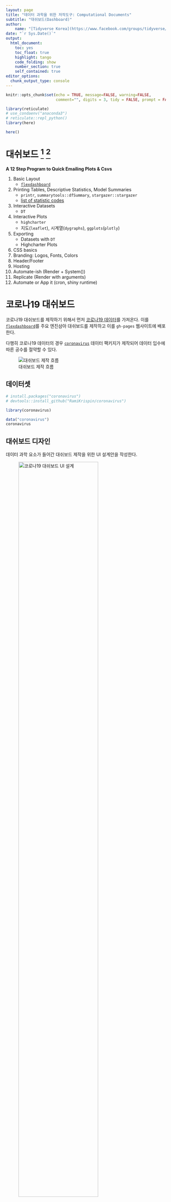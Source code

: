 ```yaml
---
layout: page
title: "데이터 과학을 위한 저작도구: Computational Documents"
subtitle: "대쉬보드(Dashboard)"
author:
    name: "[Tidyverse Korea](https://www.facebook.com/groups/tidyverse/)"
date: "`r Sys.Date()`"
output:
  html_document: 
    toc: yes
    toc_float: true
    highlight: tango
    code_folding: show
    number_section: true
    self_contained: true
editor_options: 
  chunk_output_type: console
---
```


```r
knitr::opts_chunk$set(echo = TRUE, message=FALSE, warning=FALSE,
                      comment="", digits = 3, tidy = FALSE, prompt = FALSE, fig.align = 'center')

library(reticulate)
# use_condaenv("anaconda3")
# reticulate::repl_python()
library(here)

here()

```

# 대쉬보드 [^dashboard] [^blog-dashboard] {#dashboard}

[^dashboard]: [Marlorie Hughes (2019. 12. 3), "Dashboarding Like a Boss", DC R Conference](https://www.youtube.com/watch?v=yott4quKN6s)

[^blog-dashboard]: [Sagar Kulkarni (Sep 20, 2019), "Building an HR Dashboard in R using Flexdashboard", towrds data science](https://towardsdatascience.com/building-an-hr-dashboard-in-r-using-flexdashboard-76d14ed3f32)

**A 12 Step Program to Quick Emailing Plots & Csvs**

1. Basic Layout
    - [`flexdashboard`](https://rmarkdown.rstudio.com/flexdashboard/)
1. Printing Tables, Descriptive Statistics, Model Summaries
    - `printr`, `summarytools::dfSummary`, `stargazer::stargazer`
    - [list of statistic codes](https://rdrr.io/cran/stargazer/man/stargazer_stat_code_list.html)
1. Interactive Datasets
    - `DT`
1. Interactive Plots
    - `highcharter`
    -  지도(`leaflet`), 시계열(`dygraphs`), `ggplots`(`plotly`)
1. Exporting
    - Datasets with `DT`
    - Highcharter Plots
1. CSS basics
1. Branding: Logos, Fonts, Colors
1. Header/Footer
1. Hosting
1. Automate-ish (Render + System())
1. Replicate (Render with arguments)
1. Automate or App it (cron, shiny runtime)

# 코로나19 대쉬보드 {#corona-virus-dashboard}

코로나19 대쉬보드를 제작하기 위해서 먼저 [코로나19 데이터](https://github.com/RamiKrispin/coronavirus)를 가져온다. 이를 [`flexdashboard`](https://rmarkdown.rstudio.com/flexdashboard/)를 주요 엔진삼아 대쉬보드를 제작하고 이를 `gh-pages` 웹사이트에 배포한다.

다행히 코로나19 데이터의 경우 [`coronavirus`](https://ramikrispin.github.io/coronavirus/) 데이터 팩키지가 제작되어 데이터 입수에 따른 공수를 절약할 수 있다.

![대쉬보드 제작 흐름](fig/corona-flexdashboard.png)

## 데이터셋 {#corona-dashboard-dataset}

```r
# install.packages("coronavirus") 
# devtools::install_github("RamiKrispin/coronavirus")

library(coronavirus)

data("coronavirus")
coronavirus
```

## 대쉬보드 디자인 {#corona-dashboard-design}

데이터 과학 요소가 들어간 대쉬보드 제작을 위한 UI 설계안을 작성한다.

![코로나19 대쉬보드 UI 설계](fig/corona-dashboard-ui.png){#id .class width="77%"}


## `flexdashboard` 배치도(layout) {#corona-dashboard-layout}

- [Font Awesome](https://fontawesome.com/icons?from=io)
- [Ionicons](https://ionicons.com/)
- [](https://getbootstrap.com/docs/4.4/components/alerts/)


![코로나19 대쉬보드 UI 설계](fig/corona-dashboard-ui.png){#id .class width="77%"}

`wireframe` 작성한 것을 `flexdashboard` 문법에 맞춰 대쉬보드 구성요소를 적절히 배치시킨다.

![`flexdashboard` 배치도(layout)](fig/flexdashboard-layout.png)

```r
전세계 {data-icon="fa-globe"}
===================================

Row {data-width=150} 
--------------------------------------------

### 확진자수

```r
infected <- 100
valueBox(infected, icon = "fa-procedures")
```

### 사망자수

```r
death <- 20
valueBox(death, icon = "fa-skull")
```

### 회복자수

```r
recovered <- 30
valueBox(recovered, 
         icon = "fa-walking",
         color = ifelse(recovered > 10, "warning", "primary"))
```


Column {data-height=350}
-------------------------------------

### Chart 1



### Chart 2


한국 {data-icon="fa-map"}
===================================

```

